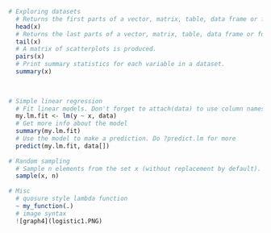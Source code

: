 ```r
# Exploring datasets
  # Returns the first parts of a vector, matrix, table, data frame or function.
  head(x)                         
  # Returns the last parts of a vector, matrix, table, data frame or function.
  tail(x)                         
  # A matrix of scatterplots is produced.
  pairs(x)                        
  # Print summary statistics for each variable in a dataset.
  summary(x)
  
  

# Simple linear regression
  # Fit linear models. Don't forget to attach(data) to use column names.
  my.lm.fit <- lm(y ~ x, data)
  # Get more info about the model
  summary(my.lm.fit)
  # Use the model to make a prediction. Do ?predict.lm for more
  predict(my.lm.fit, data[])
  
# Random sampling
  # Sample n elements from the set x (without replacement by default).
  sample(x, n)
  
# Misc
  # quosure style lambda function
  ~ my_function(.)
  # image syntax
  ![graph4](logistic1.PNG)
```